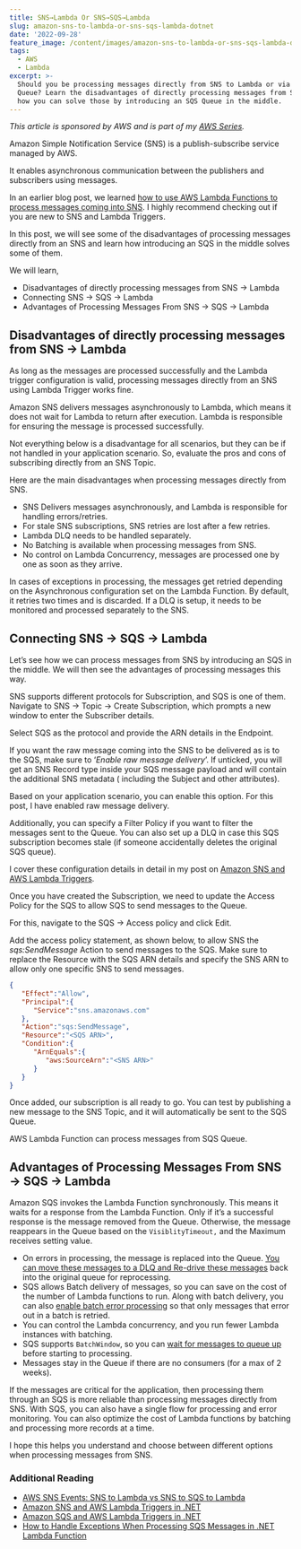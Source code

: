 ```yaml
---
title: SNS→Lambda Or SNS→SQS→Lambda
slug: amazon-sns-to-lambda-or-sns-sqs-lambda-dotnet
date: '2022-09-28'
feature_image: /content/images/amazon-sns-to-lambda-or-sns-sqs-lambda-dotnet.jpg
tags:
  - AWS
  - Lambda
excerpt: >-
  Should you be processing messages directly from SNS to Lambda or via an SQS
  Queue? Learn the disadvantages of directly processing messages from SNS and
  how you can solve those by introducing an SQS Queue in the middle.
---
```

_This article is sponsored by AWS and is part of my [AWS Series](/tag/aws/)._

Amazon Simple Notification Service (SNS) is a publish-subscribe service managed by AWS.

It enables asynchronous communication between the publishers and subscribers using messages.

<EmbedCard src="https://www.youtube.com/embed/pBo2YLuPvCk" />

In an earlier blog post, we learned [how to use AWS Lambda Functions to process messages coming into SNS](/blog/amazon-sns-lambda-trigger-dotnet/). I highly recommend checking out if you are new to SNS and Lambda Triggers.

In this post, we will see some of the disadvantages of processing messages directly from an SNS and learn how introducing an SQS in the middle solves some of them.

We will learn,

-   Disadvantages of directly processing messages from SNS → Lambda
-   Connecting SNS → SQS → Lambda
-   Advantages of Processing Messages From SNS → SQS → Lambda

## Disadvantages of directly processing messages from SNS → Lambda

As long as the messages are processed successfully and the Lambda trigger configuration is valid, processing messages directly from an SNS using Lambda Trigger works fine.

Amazon SNS delivers messages asynchronously to Lambda, which means it does not wait for Lambda to return after execution. Lambda is responsible for ensuring the message is processed successfully.

<BookmarkCard href="/blog/amazon-sns-lambda-trigger-dotnet" title="Amazon SNS and AWS Lambda Triggers in .NET" description="Learn how to process SNS messages from AWS Lambda Function. We will learn how to set up and trigger a .NET Lambda Function using SNS, understand scaling and lambda concurrency and how to handle exceptions when processing messages." icon="/favicon.ico" />

Not everything below is a disadvantage for all scenarios, but they can be if not handled in your application scenario. So, evaluate the pros and cons of subscribing directly from an SNS Topic.

Here are the main disadvantages when processing messages directly from SNS.

-   SNS Delivers messages asynchronously, and Lambda is responsible for handling errors/retries.
-   For stale SNS subscriptions, SNS retries are lost after a few retries.
-   Lambda DLQ needs to be handled separately.
-   No Batching is available when processing messages from SNS.
-   No control on Lambda Concurrency, messages are processed one by one as soon as they arrive.

In cases of exceptions in processing, the messages get retried depending on the Asynchronous configuration set on the Lambda Function. By default, it retries two times and is discarded. If a DLQ is setup, it needs to be monitored and processed separately to the SNS.

## Connecting SNS → SQS → Lambda

Let’s see how we can process messages from SNS by introducing an SQS in the middle. We will then see the advantages of processing messages this way.

SNS supports different protocols for Subscription, and SQS is one of them. Navigate to SNS → Topic → Create Subscription, which prompts a new window to enter the Subscriber details.

Select SQS as the protocol and provide the ARN details in the Endpoint.

If you want the raw message coming into the SNS to be delivered as is to the SQS, make sure to ‘_Enable raw message delivery_’. If unticked, you will get an SNS Record type inside your SQS message payload and will contain the additional SNS metadata ( including the Subject and other attributes).

Based on your application scenario, you can enable this option. For this post, I have enabled raw message delivery.

<ImageCard src="/content/images/sns-sqs-create-subscription.jpg" alt="Add SQS as the protocol for the SNS Subscription and enter the ARN  details into the Queue. Make sure to enable raw message delivery if you want the message as it is delivered to the Queue." />

Additionally, you can specify a Filter Policy if you want to filter the messages sent to the Queue. You can also set up a DLQ in case this SQS subscription becomes stale (if someone accidentally deletes the original SQS queue).

I cover these configuration details in detail in my post on [Amazon SNS and AWS Lambda Triggers](/blog/amazon-sns-lambda-trigger-dotnet/).

Once you have created the Subscription, we need to update the Access Policy for the SQS to allow SQS to send messages to the Queue.

For this, navigate to the SQS → Access policy and click Edit.

<ImageCard src="/content/images/sns-sqs-access-policy.jpg" alt="Edit the SQS access policy to allow SNS to send messages to the Queue. Make sure to add this when creating a Subscription from SNS → SQS." />

Add the access policy statement, as shown below, to allow SNS the _sqs:SendMessage_ Action to send messages to the SQS. Make sure to replace the Resource with the SQS ARN details and specify the SNS ARN to allow only one specific SNS to send messages.

```json
{
   "Effect":"Allow",
   "Principal":{
      "Service":"sns.amazonaws.com"
   },
   "Action":"sqs:SendMessage",
   "Resource":"<SQS ARN>",
   "Condition":{
      "ArnEquals":{
         "aws:SourceArn":"<SNS ARN>"
      }
   }
}

```

Once added, our subscription is all ready to go. You can test by publishing a new message to the SNS Topic, and it will automatically be sent to the SQS Queue.

AWS Lambda Function can process messages from SQS Queue.

<BookmarkCard href="/blog/amazon-sqs-lambda-trigger-dotnet" title="Amazon SQS and AWS Lambda Triggers in .NET" description="Learn how to process SQS messages from AWS Lambda Function. We will learn how to set up and trigger a .NET Lambda Function using SQS and the various configurations associated." icon="/favicon.ico" />

## Advantages of Processing Messages From SNS → SQS → Lambda

Amazon SQS invokes the Lambda Function synchronously. This means it waits for a response from the Lambda Function. Only if it’s a successful response is the message removed from the Queue. Otherwise, the message reappears in the Queue based on the `VisiblityTimeout,` and the Maximum receives setting value.

-   On errors in processing, the message is replaced into the Queue. [You can move these messages to a DLQ and Re-drive these messages](/blog/amazon-sqs-lambda-trigger-exception-handling-dotnet/) back into the original queue for reprocessing.
-   SQS allows Batch delivery of messages, so you can save on the cost of the number of Lambda functions to run. Along with batch delivery, you can also [enable batch error processing](/blog/amazon-sqs-lambda-trigger-exception-handling-dotnet/) so that only messages that error out in a batch is retried.
-   You can control the Lambda concurrency, and you run fewer Lambda instances with batching.
-   SQS supports `BatchWindow`, so you can [wait for messages to queue up](/blog/amazon-sqs-lambda-trigger-dotnet/) before starting to processing.
-   Messages stay in the Queue if there are no consumers (for a max of 2 weeks).

If the messages are critical for the application, then processing them through an SQS is more reliable than processing messages directly from SNS. With SQS, you can also have a single flow for processing and error monitoring. You can also optimize the cost of Lambda functions by batching and processing more records at a time.

I hope this helps you understand and choose between different options when processing messages from SNS.

### Additional Reading

-   [AWS SNS Events: SNS to Lambda vs SNS to SQS to Lambda](https://aws.plainenglish.io/aws-sns-to-lambda-vs-sns-to-sqs-to-lambda-788d4cc96f34)
-   [Amazon SNS and AWS Lambda Triggers in .NET](/blog/amazon-sns-lambda-trigger-dotnet/)
-   [Amazon SQS and AWS Lambda Triggers in .NET](/blog/amazon-sqs-lambda-trigger-dotnet/)
-   [How to Handle Exceptions When Processing SQS Messages in .NET Lambda Function](/blog/amazon-sqs-lambda-trigger-exception-handling-dotnet/)
